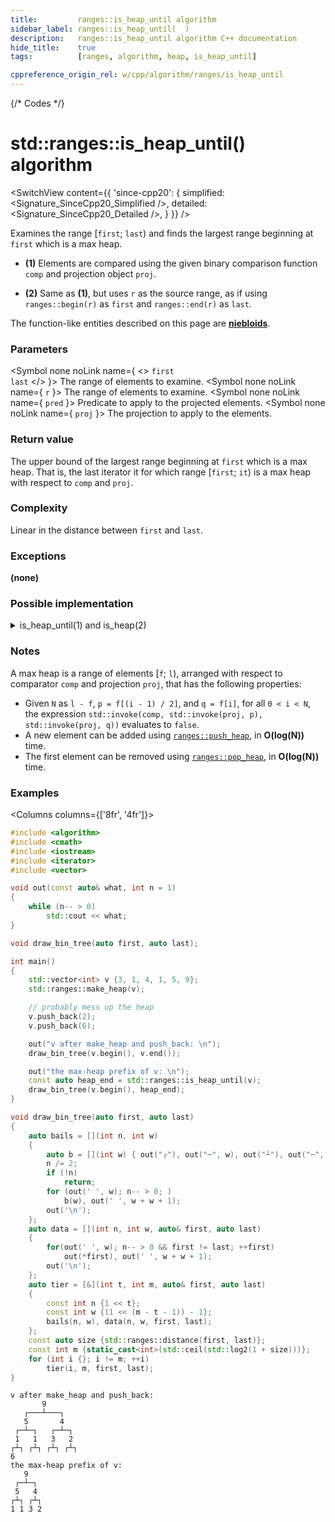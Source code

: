 ```yaml
---
title:         ranges::is_heap_until algorithm
sidebar_label: ranges::is_heap_until(  )
description:   ranges::is_heap_until algorithm C++ documentation
hide_title:    true
tags:          [ranges, algorithm, heap, is_heap_until]

cppreference_origin_rel: w/cpp/algorithm/ranges/is_heap_until
---
```



{/* Codes */}


# std::ranges::is_heap_until() algorithm

<SwitchView content={{
	'since-cpp20': {
		simplified:	<Signature_SinceCpp20_Simplified />,
		detailed:	<Signature_SinceCpp20_Detailed />,
	}
}} />

Examines the range [`first`; `last`) and finds the largest range beginning at `first` which is a max heap.
- **(1)** Elements are compared using the given binary comparison function `comp` and projection object `proj`.

- **(2)** Same as **(1)**, but uses `r` as the source range, as if using `ranges::begin(r)` as `first` and `ranges::end(r)` as `last`.

The function-like entities described on this page are [**niebloids**](/docs/std/algo/niebloids).

### Parameters

<SymbolTable>

  <Symbol none noLink name={ <> <code>first</code> <br/> <code>last</code> </> }>
    The range of elements to examine.
  </Symbol>
  <Symbol none noLink name={ <code>r</code> }>
    The range of elements to examine.
  </Symbol>
  <Symbol none noLink name={ <code>pred</code> }>
    Predicate to apply to the projected elements.
  </Symbol>
  <Symbol none noLink name={ <code>proj</code> }>
    The projection to apply to the elements.
  </Symbol>

</SymbolTable>

### Return value

The upper bound of the largest range beginning at `first` which is a max heap.
That is, the last iterator it for which range [`first`; `it`) is a max heap with respect to `comp` and `proj`.

### Complexity

Linear in the distance between `first` and `last`.

### Exceptions

**(none)**

### Possible implementation

<details>
<summary>is_heap_until(1) and is_heap(2)</summary>

```cpp

struct is_heap_until_fn
{
    template<std::random_access_iterator I, std::sentinel_for<I> S,
             class Proj = std::identity, std::indirect_strict_weak_order<
             std::projected<I, Proj>> Comp = ranges::less>
    constexpr I
        operator()(I first, S last, Comp comp = {}, Proj proj = {}) const
    {
        std::iter_difference_t<I> n {ranges::distance(first, last)}, dad {0}, son {1};
        for (; son != n; ++son)
        {
            if (std::invoke(comp, std::invoke(proj, *(first + dad)),
                                  std::invoke(proj, *(first + son))))
                return first + son;
            else if ((son % 2) == 0)
                ++dad;
        }
        return first + n;
    }

    template<ranges::random_access_range R, class Proj = std::identity,
             std::indirect_strict_weak_order<std::projected<ranges::iterator_t<R>, Proj>>
             Comp = ranges::less>
    constexpr ranges::borrowed_iterator_t<R>
        operator()(R&& r, Comp comp = {}, Proj proj = {}) const
    {
        return (*this)(ranges::begin(r), ranges::end(r), std::move(comp), std::move(proj));
    }
};

inline constexpr is_heap_until_fn is_heap_until {};
```

</details>

### Notes

A max heap is a range of elements [`f`; `l`), arranged with respect to comparator `comp` and projection `proj`, that has the following properties:
 - Given `N` as `l - f`, `p = f[(i - 1) / 2]`, and `q = f[i]`, for all `0 < i < N`, the expression `std::invoke(comp, std::invoke(proj, p), std::invoke(proj, q))` evaluates to `false`.
 - A new element can be added using [`ranges::push_heap`](#), in **O(log(N))** time.
 - The first element can be removed using [`ranges::pop_heap`](#), in **O(log(N))** time.

### Examples

<Columns columns={['8fr', '4fr']}>
<div>

```cpp title='Main.cpp' showLineNumbers
#include <algorithm>
#include <cmath>
#include <iostream>
#include <iterator>
#include <vector>

void out(const auto& what, int n = 1)
{
    while (n-- > 0)
        std::cout << what;
}

void draw_bin_tree(auto first, auto last);

int main()
{
    std::vector<int> v {3, 1, 4, 1, 5, 9};
    std::ranges::make_heap(v);

    // probably mess up the heap
    v.push_back(2);
    v.push_back(6);

    out("v after make_heap and push_back: \n");
    draw_bin_tree(v.begin(), v.end());

    out("the max-heap prefix of v: \n");
    const auto heap_end = std::ranges::is_heap_until(v);
    draw_bin_tree(v.begin(), heap_end);
}

void draw_bin_tree(auto first, auto last)
{
    auto bails = [](int n, int w)
    {
        auto b = [](int w) { out("┌"), out("─", w), out("┴"), out("─", w), out("┐"); };
        n /= 2;
        if (!n)
            return;
        for (out(' ', w); n-- > 0; )
            b(w), out(' ', w + w + 1);
        out('\n');
    };
    auto data = [](int n, int w, auto& first, auto last)
    {
        for(out(' ', w); n-- > 0 && first != last; ++first)
            out(*first), out(' ', w + w + 1);
        out('\n');
    };
    auto tier = [&](int t, int m, auto& first, auto last)
    {
        const int n {1 << t};
        const int w {(1 << (m - t - 1)) - 1};
        bails(n, w), data(n, w, first, last);
    };
    const auto size {std::ranges::distance(first, last)};
    const int m {static_cast<int>(std::ceil(std::log2(1 + size)))};
    for (int i {}; i != m; ++i)
        tier(i, m, first, last);
}
```

</div>
<div>

```plaintext title="Possible Output"
v after make_heap and push_back: 
       9               
   ┌───┴───┐       
   5       4       
 ┌─┴─┐   ┌─┴─┐   
 1   1   3   2   
┌┴┐ ┌┴┐ ┌┴┐ ┌┴┐ 
6 
the max-heap prefix of v: 
   9       
 ┌─┴─┐   
 5   4   
┌┴┐ ┌┴┐ 
1 1 3 2
```

</div>
</Columns>
